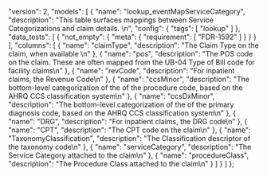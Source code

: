   "version": 2,
  "models": [
    {
      "name": "lookup_eventMapServiceCategory",
      "description": "This table surfaces mappings between Service Categorizations and claim details. \n",
      "config": {
        "tags": [
          "lookup"
        ]
      },
      "data_tests": [
        {
          "not_empty": {
            "meta": {
              "requirement": [
                "FDR-1592"
              ]
            }
          }
        }
      ],
      "columns": [
        {
          "name": "claimType",
          "description": "The Claim Type on the claim, when available          \n"
        },
        {
          "name": "pos",
          "description": "The POS code on the claim. These are often mapped from the UB-04 Type of Bill code for facility claims\n"
        },
        {
          "name": "revCode",
          "description": "For inpatient claims, the Revenue Code\n"
        },
        {
          "name": "ccsMinor",
          "description": "The bottom-level categorization of the of the procedure code, based on the AHRQ CCS classification system\n"
        },
        {
          "name": "ccsDxMinor",
          "description": "The bottom-level categorization of the of the primary diagnosis code, based on the AHRQ CCS classification system\n"
        },
        {
          "name": "DRG",
          "description": "For inpatient claims, the DRG code\n"
        },
        {
          "name": "CPT",
          "description": "The CPT code on the claim\n"
        },
        {
          "name": "TaxonomyClassification",
          "description": "The Classification descriptor of the taxonomy code\n"
        },
        {
          "name": "serviceCategory",
          "description": "The Service Category attached to the claim\n"
        },
        {
          "name": "procedureClass",
          "description": "The Procedure Class attached to the claim\n"
        }
      ]
    }
  ]
};
